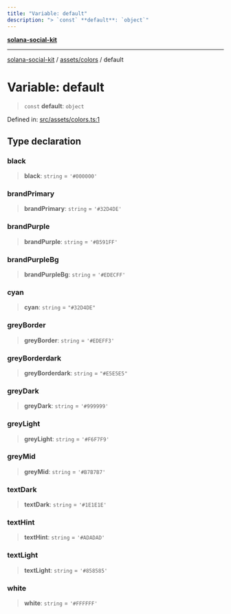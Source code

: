 ```yaml
---
title: "Variable: default"
description: "> `const` **default**: `object`"
---
```


[**solana-social-kit**](../../../README.mdx)

***

[solana-social-kit](../../../README.mdx) / [assets/colors](../README.mdx) / default

# Variable: default

> `const` **default**: `object`

Defined in: [src/assets/colors.ts:1](https://github.com/SendArcade/solana-social-starter/blob/bd4b3556b8f469c27ebb06f4df65b3a36b43ba3b/src/assets/colors.ts#L1)

## Type declaration

### black

> **black**: `string` = `'#000000'`

### brandPrimary

> **brandPrimary**: `string` = `'#32D4DE'`

### brandPurple

> **brandPurple**: `string` = `'#B591FF'`

### brandPurpleBg

> **brandPurpleBg**: `string` = `'#EDECFF'`

### cyan

> **cyan**: `string` = `"#32D4DE"`

### greyBorder

> **greyBorder**: `string` = `'#EDEFF3'`

### greyBorderdark

> **greyBorderdark**: `string` = `"#E5E5E5"`

### greyDark

> **greyDark**: `string` = `'#999999'`

### greyLight

> **greyLight**: `string` = `'#F6F7F9'`

### greyMid

> **greyMid**: `string` = `'#B7B7B7'`

### textDark

> **textDark**: `string` = `'#1E1E1E'`

### textHint

> **textHint**: `string` = `'#ADADAD'`

### textLight

> **textLight**: `string` = `'#858585'`

### white

> **white**: `string` = `'#FFFFFF'`
